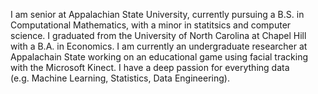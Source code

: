 I am senior at Appalachian State University, currently pursuing a B.S. in Computational Mathematics, with a minor in statitsics and computer science. I graduated from the University of North Carolina at Chapel Hill with a B.A. in Economics. I am currently an undergraduate researcher at Appalachain State working on an educational game using facial tracking with the Microsoft Kinect. I have a deep passion for everything data (e.g. Machine Learning, Statistics, Data Engineering).